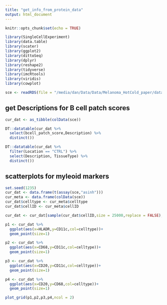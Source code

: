 ```yaml
---
title: "get_info_from_protein_data"
output: html_document
---
```


```r
knitr::opts_chunk$set(echo = TRUE)
```

```r
library(SingleCellExperiment)
library(data.table)
library(scater)
library(ggplot2)
library(dittoSeq)
library(dplyr)
library(reshape2)
library(tidyverse)
library(imcRtools)
library(viridis)
library(cowplot)
```

```r
sce <- readRDS(file = "/media/dan/Data/Data/Melanoma_HotCold_paper/data_for_analysis/sce_protein.rds")
```

## get Descriptions for B cell patch scores

```r
cur_dat <- as_tibble(colData(sce))

DT::datatable(cur_dat %>%
  select(bcell_patch_score,Description) %>%
  distinct())
```

```r
DT::datatable(cur_dat %>%
  filter(Location == "CTRL") %>%
  select(Description, TissueType) %>%
  distinct())
```
## scatterplots for myleoid markers

```r
set.seed(1235)
cur_dat <- data.frame(t(assay(sce,"asinh")))
cur_meta <- data.frame(colData(sce))
cur_dat$celltype <- cur_meta$celltype
cur_dat$cellID <- cur_meta$cellID

cur_dat <- cur_dat[sample(cur_dat$cellID,size = 25000,replace = FALSE),]

p1 <- cur_dat %>%
  ggplot(aes(x=HLADR,y=CD11c,col=celltype))+
  geom_point(size=1)

p2 <- cur_dat %>%
  ggplot(aes(x=CD68,y=CD11c,col=celltype))+
  geom_point(size=1)

p3 <- cur_dat %>%
  ggplot(aes(x=CD20,y=CD11c,col=celltype))+
  geom_point(size=1)

p4 <- cur_dat %>%
  ggplot(aes(x=CD20,y=CD68,col=celltype))+
  geom_point(size=1)

plot_grid(p1,p2,p3,p4,ncol = 2)


```



